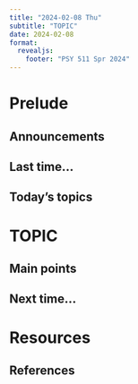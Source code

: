```yaml
---
title: "2024-02-08 Thu"
subtitle: "TOPIC"
date: 2024-02-08
format: 
  revealjs:
    footer: "PSY 511 Spr 2024"
---
```


# Prelude

## Announcements

## Last time...

## Today's topics

# TOPIC

## Main points

## Next time...

# Resources

## References
